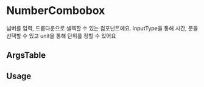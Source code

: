 
<Meta of={NumberComboboxStories} />

# NumberCombobox

넘버를 입력, 드롭다운으로 셀렉할 수 있는 컴포넌트에요. inputType을 통해 시간, 분을 선택할 수 있고 unit을 통해 단위를 정할 수 있어요

<Canvas of={NumberComboboxStories.Playground} />


## ArgsTable

<ArgsTable of={NumberCombobox} />

## Usage
```typescript
export const Example = () => {
  const [value, setValue] = useState('');
  const [isError, setIsError] = useState(false);
  return (
    <Stack>
      <NumberCombobox
        value={value}
        items={MINUTES}
        isError={isError}
        onChange={(event) => {
          setValue(event.target.value);
          if (!isError) {
            return;
          }

          setIsError(false);
        }}
        maxLength={99}
        onSelect={(value) => {
          // Check if the input value is a number
          if (/^\d*$/.test(value)) {
            const numberValue = parseInt(value, 10);

            if (numberValue <= 60) {
              setValue(String(numberValue).padStart(2, '0'));
              return;
            }
            setValue('');
            setIsError(true);
          }
        }}
      />
    </Stack>
  );
};
```

